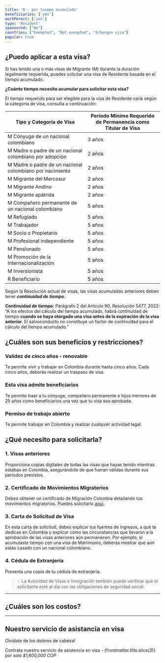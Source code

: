 ```yaml
---
title: 'R - por tiempo acumulado'
beneficiaries: ['yes']
workPermit: ['yes']
type: 'Resident'
sponsored: ["No"]
countries: ["Exempted", "Not exempted", "Schengen visa"]
popular: true
---
```


## ¿Puedo aplicar a esta visa?

Si has tenido una o más visas de Migrante (M) durante la duración legalmente requerida, puedes solicitar una visa de Residente basada en el tiempo acumulado.

**¿Cuánto tiempo necesito acumular para solicitar esta visa?**

El tiempo requerido para ser elegible para la visa de Residente varía según la categoría de visa, consulta a continuación:

| Tipo y Categoría de Visa | Periodo Mínimo Requerido de Permanencia como Titular de Visa |
| --- | --- |
| M Cónyuge de un nacional colombiano | 3 años |
| M Madre o padre de un nacional colombiano por adopción | 2 años |
| M Madre o padre de un nacional colombiano por nacimiento | 2 años |
| M Migrante del Mercosur | 2 años |
| M Migrante Andino | 2 años |
| M Migrante apátrida | 2 años |
| M Compañero permanente de un nacional colombiano | 5 años |
| M Refugiado | 5 años |
| M Trabajador | 5 años |
| M Socio o Propietario | 5 años |
| M Profesional independiente | 5 años |
| M Pensionado | 5 años |
| M Promoción de la Internacionalización | 5 años |
| M Inversionista | 5 años |
| R Beneficiario | 5 años |

Según la Resolución actual de visas, las visas acumuladas anteriores deben tener ***continuidad de tiempo.***

**Continuidad de tiempo:** Parágrafo 2 del Artículo 90, Resolución 5477, 2022: “A los efectos del cálculo del tiempo acumulado, habrá continuidad de tiempo **cuando se haya otorgado una visa antes de la expiración de la visa anterior**. El salvoconducto no constituye un factor de continuidad para el cálculo del tiempo acumulado.”

## ¿Cuáles son sus beneficios y restricciones?

### Validez de cinco **años - renovable**

Te permite vivir y trabajar en Colombia durante hasta cinco años. Cada cinco años, deberás realizar un traspaso de visa.

### **Esta visa admite beneficiarios**

Te permite traer a tu cónyuge, compañero permanente e hijos menores de 25 años como beneficiarios una vez que tu visa sea aprobada.

### Permiso de trabajo **abierto**

Te permite trabajar en Colombia y realizar cualquier actividad legal.

## ¿Qué necesito para solicitarla?

### 1. Visas anteriores

Proporciona copias digitales de todas las visas que hayas tenido mientras estabas en Colombia, asegurándote de que fueran válidas durante sus períodos previstos.

### 2. Certificado de Movimientos Migratorios

Debes obtener un certificado de Migración Colombia detallando tus movimientos migratorios. Puedes solicitarlo [aquí](https://apps.migracioncolombia.gov.co/registro/public/formularioRegistro.jsf).

### 3. Carta de Solicitud de Visa

En esta carta de solicitud, debes explicar tus fuentes de ingresos, a qué te dedicas en Colombia y explicar cómo las circunstancias que llevaron a la aprobación de las visas anteriores aún permanecen. Por ejemplo, si acumulaste tiempo con una visa de Matrimonio, deberás mostrar que aún estás casado con un nacional colombiano.

### 4. Cédula de Extranjería

Presenta una copia de tu cédula de extranjería.


> 💡  La Autoridad de Visas e Inmigración también puede verificar que el solicitante esté al día con las obligaciones de seguridad social.

---
## ¿Cuáles son los costos?

<VisaCosts
    studyFees="55"
    issuanceFees="400"
    apostille={false}
    translation={false}
/>

---

## Nuestro servicio de asistancia en visa

Olvidate de los dolores de cabeza!

Contrata nuestro servicio de asistencia en visa - {frontmatter.title.slice(3)} por solo *$1,600,000 COP*